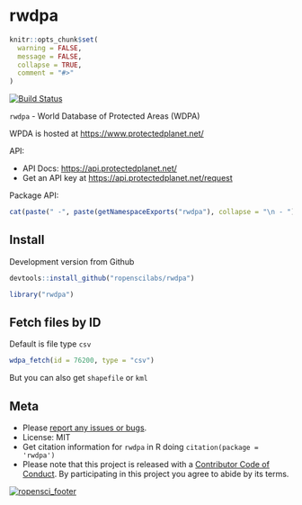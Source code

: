 rwdpa
=====

```r
knitr::opts_chunk$set(
  warning = FALSE,
  message = FALSE,
  collapse = TRUE,
  comment = "#>"
)
```

[![Build Status](https://travis-ci.org/ropenscilabs/rwdpa.svg)](https://travis-ci.org/ropenscilabs/rwdpa)

`rwdpa` - World Database of Protected Areas (WDPA)

WPDA is hosted at <https://www.protectedplanet.net/>

API:

* API Docs: <https://api.protectedplanet.net/>
* Get an API key at <https://api.protectedplanet.net/request>

Package API:

```r
cat(paste(" -", paste(getNamespaceExports("rwdpa"), collapse = "\n - ")))
```

## Install

Development version from Github

```r
devtools::install_github("ropenscilabs/rwdpa")
```

```r
library("rwdpa")
```

## Fetch files by ID

Default is file type `csv`

```r
wdpa_fetch(id = 76200, type = "csv")
```

But you can also get `shapefile` or `kml`


## Meta

* Please [report any issues or bugs](https://github.com/ropenscilabs/rwdpa/issues).
* License: MIT
* Get citation information for `rwdpa` in R doing `citation(package = 'rwdpa')`
* Please note that this project is released with a [Contributor Code of Conduct](CODE_OF_CONDUCT.md). By participating in this project you agree to abide by its terms.

[![ropensci_footer](https://ropensci.org/public_images/github_footer.png)](https://ropensci.org)
